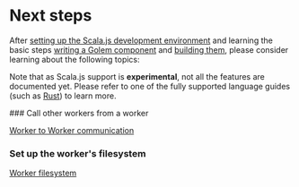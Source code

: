 
# Next steps

After [setting up the Scala.js development environment](/experimental-languages/scalajs-language-guide/setup) and learning the basic steps [writing a Golem component](/experimental-languages/scalajs-language-guide/defining-components) and [building them](/experimental-languages/scalajs-language-guide/building-components), please consider learning about the following topics:

Note that as Scala.js support is **experimental**, not all the features are documented yet. Please refer to one of the fully supported language guides (such as [Rust](/rust-language-guide/next-steps)) to learn more.

<Steps>
### Call other workers from a worker

[Worker to Worker communication](/common-language-guide/rpc)

### Set up the worker's filesystem

[Worker filesystem](/common-language-guide/worker-filesystem)

</Steps>
